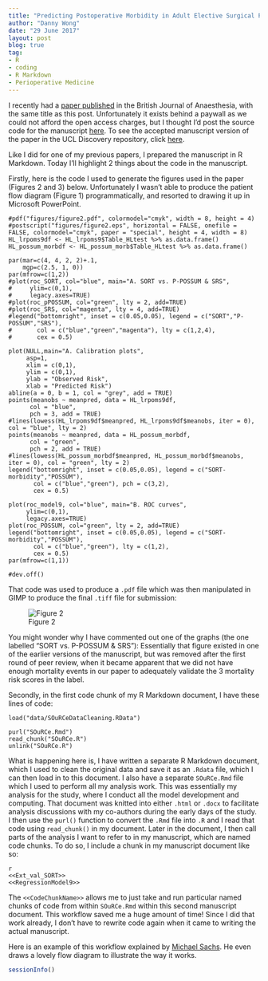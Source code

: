 ```yaml
---
title: "Predicting Postoperative Morbidity in Adult Elective Surgical Patients using the Surgical Outcome Risk Tool (SORT)"
author: "Danny Wong"
date: "29 June 2017"
layout: post
blog: true
tag:
- R
- coding
- R Markdown
- Perioperative Medicine
---
```


I recently had a [paper published](https://academic.oup.com/bja/article-abstract/119/1/95/3897057/Predicting-postoperative-morbidity-in-adult) in the British Journal of Anaesthesia, with the same title as this post. Unfortunately it exists behind a paywall as we could not afford the open access charges, but I thought I'd post the source code for the manuscript [here](https://dannyjnwong.github.io/assets/others/SORT_Manuscript.Rmd). To see the accepted manuscript version of the paper in the UCL Discovery repository, click [here](http://discovery.ucl.ac.uk/id/eprint/1544971). 

Like I did for one of my previous papers, I prepared the manuscript in R Markdown. Today I'll highlight 2 things about the code in the manuscript. 

Firstly, here is the code I used to generate the figures used in the paper (Figures 2 and 3) below. Unfortunately I wasn't able to produce the patient flow diagram (Figure 1) programmatically, and resorted to drawing it up in Microsoft PowerPoint.

```
#pdf("figures/figure2.pdf", colormodel="cmyk", width = 8, height = 4)
#postscript("figures/figure2.eps", horizontal = FALSE, onefile = FALSE, colormodel="cmyk", paper = "special", height = 4, width = 8)
HL_lrpoms9df <- HL_lrpoms9$Table_HLtest %>% as.data.frame()
HL_possum_morbdf <- HL_possum_morb$Table_HLtest %>% as.data.frame()

par(mar=c(4, 4, 2, 2)+.1,
    mgp=c(2.5, 1, 0))
par(mfrow=c(1,2))
#plot(roc_SORT, col="blue", main="A. SORT vs. P-POSSUM & SRS", 
#     ylim=c(0,1),
#     legacy.axes=TRUE)
#plot(roc_pPOSSUM, col="green", lty = 2, add=TRUE)
#plot(roc_SRS, col="magenta", lty = 4, add=TRUE)
#legend("bottomright", inset = c(0.05,0.05), legend = c("SORT","P-POSSUM","SRS"),
#       col = c("blue","green","magenta"), lty = c(1,2,4),
#       cex = 0.5)

plot(NULL,main="A. Calibration plots",
     asp=1, 
     xlim = c(0,1),
     ylim = c(0,1),
     ylab = "Observed Risk",
     xlab = "Predicted Risk")
abline(a = 0, b = 1, col = "grey", add = TRUE)
points(meanobs ~ meanpred, data = HL_lrpoms9df,
      col = "blue",
      pch = 3, add = TRUE)
#lines(lowess(HL_lrpoms9df$meanpred, HL_lrpoms9df$meanobs, iter = 0), col = "blue", lty = 2)
points(meanobs ~ meanpred, data = HL_possum_morbdf,
      col = "green",
      pch = 2, add = TRUE)
#lines(lowess(HL_possum_morbdf$meanpred, HL_possum_morbdf$meanobs, iter = 0), col = "green", lty = 2)
legend("bottomright", inset = c(0.05,0.05), legend = c("SORT-morbidity","POSSUM"),
       col = c("blue","green"), pch = c(3,2),
       cex = 0.5)
       
plot(roc_model9, col="blue", main="B. ROC curves", 
     ylim=c(0,1),
     legacy.axes=TRUE)
plot(roc_POSSUM, col="green", lty = 2, add=TRUE)
legend("bottomright", inset = c(0.05,0.05), legend = c("SORT-morbidity","POSSUM"),
       col = c("blue","green"), lty = c(1,2),
       cex = 0.5)
par(mfrow=c(1,1))

#dev.off()
```

That code was used to produce a `.pdf` file which was then manipulated in GIMP to produce the final `.tiff` file for submission:

![Figure 2](/figures/2017-06-29-Predicting-Postop-Morbidity-Elective-Surgical-Patients-using-SORT/figure2.tif)

You might wonder why I have commented out one of the graphs (the one labelled "SORT vs. P-POSSUM & SRS"): Essentially that figure existed in one of the earlier versions of the manuscript, but was removed after the first round of peer review, when it became apparent that we did not have enough mortality events in our paper to adequately validate the 3 mortality risk scores in the label.

Secondly, in the first code chunk of my R Markdown document, I have these lines of code:

```
load("data/SOuRCeDataCleaning.RData")

purl("SOuRCe.Rmd")
read_chunk("SOuRCe.R")
unlink("SOuRCe.R")
```

What is happening here is, I have written a separate R Markdown document, which I used to clean the original data and save it as an `.Rdata` file, which I can then load in to this document. I also have a separate `SOuRCe.Rmd` file which I used to perform all my analysis work. This was essentially my analysis for the study, where I conduct all the model development and computing. That document was knitted into either `.html` or `.docx` to facilitate analysis discussions with my co-authors during the early days of the study. I then use the `purl()` function to convert the `.Rmd` file into `.R` and I read that code using `read_chunk()` in my document. Later in the document, I then call parts of the analysis I want to refer to in my manuscript, which are named code chunks. To do so, I include a chunk in my manuscript document like so:

```
{r, echo=FALSE, message=FALSE, warning=FALSE, results="hide", fig.show='hide'}
<<Ext_val_SORT>>
<<RegressionModel9>>
```

The `<<CodeChunkName>>` allows me to just take and run particular named chunks of code from within `SOuRCe.Rmd` within this second manuscript document. This workflow saved me a huge amount of time! Since I did that work already, I don't have to rewrite code again when it came to writing the actual manuscript.

Here is an example of this workflow explained by [Michael Sachs](https://sachsmc.github.io/knit-git-markr-guide/knitr/knit.html). He even draws a lovely flow diagram to illustrate the way it works.


```r
sessionInfo()
```